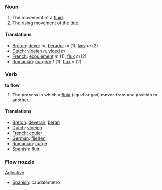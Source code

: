 === Noun ===

#The movement of a [[fluid]].
#The rising movement of the [[tide]].

====Translations====
*[[Breton]]: [[dever]] ''m'', [[beradur]] ''m'' (1), [[lanv]] ''m'' (2)
*[[Dutch]]: [[vloeien]] ''n'', [[vloed]] ''m''
*[[French]]: [[écoulement]] ''m'' (1), [[flux]] ''m'' (2)
*[[Romanian]]: [[curgere]] ''f'' (1), [[flux]] ''n'' (2)

=== Verb ===

'''to flow'''

#The process in which a [[fluid]] (liquid or gas) moves from one position to another.

====Translations====
*[[Breton]]: [[deverañ]], [[berañ]]
*[[Dutch]]: [[vloeien]]
*[[French]]: [[couler]]
*[[German]]: [[fließen]]
*[[Romanian]]: [[curge]]
*[[Spanish]]: [[fluir]]

===Flow nozzle===
[[Adjective]]
*[[Spanish]]: caudalómetro